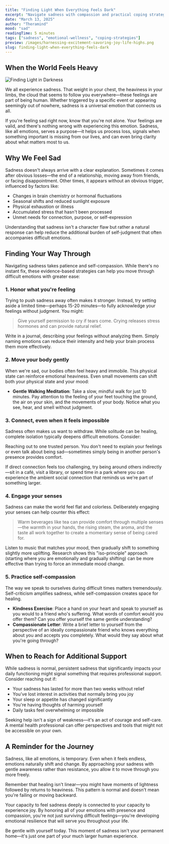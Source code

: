 ```yaml
---
title: "Finding Light When Everything Feels Dark"
excerpt: "Navigate sadness with compassion and practical coping strategies"
date: "March 13, 2025"
author: "Theramind"
mood: "sad"
readingTime: 5 minutes
tags: ["sadness", "emotional-wellness", "coping-strategies"]
preview: /images/harnessing-excitement-savoring-joy-life-highs.png
slug: finding-light-when-everything-feels-dark
---
```


## When the World Feels Heavy

![Finding Light in Darkness](/images/harnessing-excitement-savoring-joy-life-highs.png)

We all experience sadness. That weight in your chest, the heaviness in your limbs, the cloud that seems to follow you everywhere—these feelings are part of being human. Whether triggered by a specific event or appearing seemingly out of nowhere, sadness is a universal emotion that connects us all.

If you're feeling sad right now, know that you're not alone. Your feelings are valid, and there's nothing wrong with experiencing this emotion. Sadness, like all emotions, serves a purpose—it helps us process loss, signals when something important is missing from our lives, and can even bring clarity about what matters most to us.

## Why We Feel Sad

Sadness doesn't always arrive with a clear explanation. Sometimes it comes after obvious losses—the end of a relationship, moving away from friends, or facing disappointment. Other times, it appears without an obvious trigger, influenced by factors like:

- Changes in brain chemistry or hormonal fluctuations
- Seasonal shifts and reduced sunlight exposure
- Physical exhaustion or illness
- Accumulated stress that hasn't been processed
- Unmet needs for connection, purpose, or self-expression

Understanding that sadness isn't a character flaw but rather a natural response can help reduce the additional burden of self-judgment that often accompanies difficult emotions.

## Finding Your Way Through

Navigating sadness takes patience and self-compassion. While there's no instant fix, these evidence-based strategies can help you move through difficult emotions with greater ease:

### 1. Honor what you're feeling

Trying to push sadness away often makes it stronger. Instead, try setting aside a limited time—perhaps 15-20 minutes—to fully acknowledge your feelings without judgment. You might:

> Give yourself permission to cry if tears come. Crying releases stress hormones and can provide natural relief.

Write in a journal, describing your feelings without analyzing them. Simply naming emotions can reduce their intensity and help your brain process them more effectively.

### 2. Move your body gently

When we're sad, our bodies often feel heavy and immobile. This physical state can reinforce emotional heaviness. Even small movements can shift both your physical state and your mood:

- **Gentle Walking Meditation**: Take a slow, mindful walk for just 10 minutes. Pay attention to the feeling of your feet touching the ground, the air on your skin, and the movements of your body. Notice what you see, hear, and smell without judgment.

### 3. Connect, even when it feels impossible

Sadness often makes us want to withdraw. While solitude can be healing, complete isolation typically deepens difficult emotions. Consider:

Reaching out to one trusted person. You don't need to explain your feelings or even talk about being sad—sometimes simply being in another person's presence provides comfort.

If direct connection feels too challenging, try being around others indirectly—sit in a café, visit a library, or spend time in a park where you can experience the ambient social connection that reminds us we're part of something larger.

### 4. Engage your senses

Sadness can make the world feel flat and colorless. Deliberately engaging your senses can help counter this effect:

> Warm beverages like tea can provide comfort through multiple senses—the warmth in your hands, the rising steam, the aroma, and the taste all work together to create a momentary sense of being cared for.

Listen to music that matches your mood, then gradually shift to something slightly more uplifting. Research shows this "iso-principle" approach (starting where you are emotionally and gradually shifting) can be more effective than trying to force an immediate mood change.

### 5. Practice self-compassion

The way we speak to ourselves during difficult times matters tremendously. Self-criticism amplifies sadness, while self-compassion creates space for healing.

- **Kindness Exercise**: Place a hand on your heart and speak to yourself as you would to a friend who's suffering. What words of comfort would you offer them? Can you offer yourself the same gentle understanding?
- **Compassionate Letter**: Write a brief letter to yourself from the perspective of an ideally compassionate friend who knows everything about you and accepts you completely. What would they say about what you're going through?

## When to Reach for Additional Support

While sadness is normal, persistent sadness that significantly impacts your daily functioning might signal something that requires professional support. Consider reaching out if:

- Your sadness has lasted for more than two weeks without relief
- You've lost interest in activities that normally bring you joy
- Your sleep or appetite has changed significantly
- You're having thoughts of harming yourself
- Daily tasks feel overwhelming or impossible

Seeking help isn't a sign of weakness—it's an act of courage and self-care. A mental health professional can offer perspectives and tools that might not be accessible on your own.

## A Reminder for the Journey

Sadness, like all emotions, is temporary. Even when it feels endless, emotions naturally shift and change. By approaching your sadness with gentle awareness rather than resistance, you allow it to move through you more freely.

Remember that healing isn't linear—you might have moments of lightness followed by returns to heaviness. This pattern is normal and doesn't mean you're failing or moving backward.

Your capacity to feel sadness deeply is connected to your capacity to experience joy. By honoring all of your emotions with presence and compassion, you're not just surviving difficult feelings—you're developing emotional resilience that will serve you throughout your life.

Be gentle with yourself today. This moment of sadness isn't your permanent home—it's just one part of your much larger human experience.
